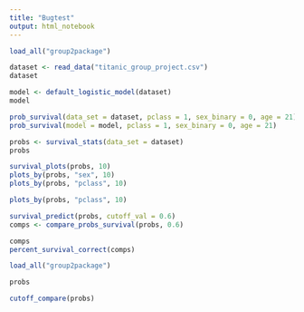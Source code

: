 ```yaml
---
title: "Bugtest"
output: html_notebook
---
```


```r
load_all("group2package")
```


```r
dataset <- read_data("titanic_group_project.csv")
dataset
```

```r
model <- default_logistic_model(dataset)
model
```

```r
prob_survival(data_set = dataset, pclass = 1, sex_binary = 0, age = 21)
prob_survival(model = model, pclass = 1, sex_binary = 0, age = 21)
```

```r
probs <- survival_stats(data_set = dataset)
probs
```

```r
survival_plots(probs, 10)
plots_by(probs, "sex", 10)
plots_by(probs, "pclass", 10)

plots_by(probs, "pclass", 10)
```

```r
survival_predict(probs, cutoff_val = 0.6)
comps <- compare_probs_survival(probs, 0.6)
```

```r
comps
percent_survival_correct(comps)
```

```r
load_all("group2package")
```

```r
probs
```


```r
cutoff_compare(probs)
```

